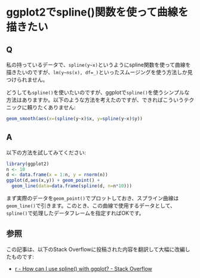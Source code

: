 # ggplot2でspline()関数を使って曲線を描きたい

## Q
私の持っているデータで、`spline(y~x)`というようにspline関数を使って曲線を描きたいのですが、`lm(y~ns(x), df=_)`といったスムージングを使う方法しか見つけられません。

どうしても`spline()`を使いたいのですが、ggplotで`spline()`を使うシンプルな方法はありますか。以下のような方法を考えたのですが、できればこういうテクニックに頼りたくありません:

```r
geom_smooth(aes(x=(spline(y~x)$x, y=spline(y~x)$y))
```


## A
以下の方法を試してみてください:

```r
library(ggplot2)
n <- 10
d <- data.frame(x = 1:n, y = rnorm(n))
ggplot(d,aes(x,y)) + geom_point() + 
  geom_line(data=data.frame(spline(d, n=n*10)))
```

まず実際のデータを`geom_point()`でプロットしておき、スプライン曲線は`geom_line()`で引きます。このとき、この曲線で使用するデータとして、`spline()`で処理したデータフレームを指定すればOKです。

## 参照
この記事は、以下のStack Overflowに投稿された内容を翻訳して大幅に改編したものです:

- [r - How can I use spline() with ggplot? - Stack Overflow](http://stackoverflow.com/questions/4504498/how-can-i-use-spline-with-ggplot/4505341#4505341)